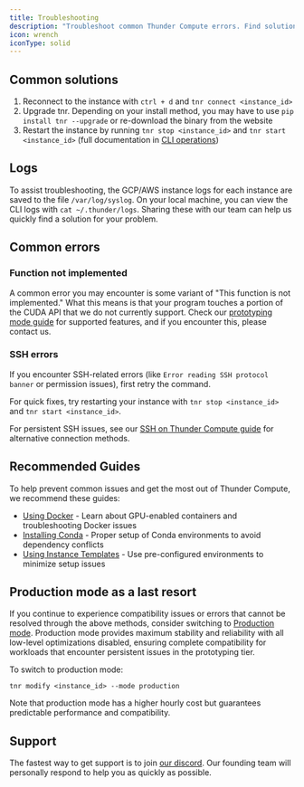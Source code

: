 ```yaml
---
title: Troubleshooting
description: "Troubleshoot common Thunder Compute errors. Find solutions for connection issues, function errors, SSH problems, and access logs. Get support via Discord."
icon: wrench
iconType: solid
---
```


## Common solutions

1.  Reconnect to the instance with `ctrl + d` and `tnr connect <instance_id>`
2.  Upgrade tnr. Depending on your install method, you may have to use `pip install tnr --upgrade` or re-download the binary from the website
3.  Restart the instance by running `tnr stop <instance_id>` and `tnr start <instance_id>` (full documentation in [CLI operations](/docs/cli-reference))

## Logs

To assist troubleshooting, the GCP/AWS instance logs for each instance are saved to the file `/var/log/syslog`. On your local machine, you can view the CLI logs with `cat ~/.thunder/logs`. Sharing these with our team can help us quickly find a solution for your problem.

## Common errors

### Function not implemented

A common error you may encounter is some variant of "This function is not implemented." What this means is that your program touches a portion of the CUDA API that we do not currently support. Check our [prototyping mode guide](/docs/prototyping-mode) for supported features, and if you encounter this, please contact us.

### SSH errors

If you encounter SSH-related errors (like `Error reading SSH protocol banner` or permission issues), first retry the command.

For quick fixes, try restarting your instance with `tnr stop <instance_id>` and `tnr start <instance_id>`.

For persistent SSH issues, see our [SSH on Thunder Compute guide](/guides/ssh-on-thunder-compute) for alternative connection methods.

## Recommended Guides

To help prevent common issues and get the most out of Thunder Compute, we recommend these guides:

* [Using Docker](/guides/using-docker-on-thundercompute) - Learn about GPU-enabled containers and troubleshooting Docker issues
* [Installing Conda](/guides/installing-conda) - Proper setup of Conda environments to avoid dependency conflicts
* [Using Instance Templates](/guides/using-instance-templates) - Use pre-configured environments to minimize setup issues

## Production mode as a last resort

If you continue to experience compatibility issues or errors that cannot be resolved through the above methods, consider switching to [Production mode](/docs/production-mode). Production mode provides maximum stability and reliability with all low-level optimizations disabled, ensuring complete compatibility for workloads that encounter persistent issues in the prototyping tier.

To switch to production mode:
```
tnr modify <instance_id> --mode production
```

Note that production mode has a higher hourly cost but guarantees predictable performance and compatibility.

## Support

The fastest way to get support is to join [our discord](https://discord.gg/nwuETS9jJK). Our founding team will personally respond to help you as quickly as possible.

